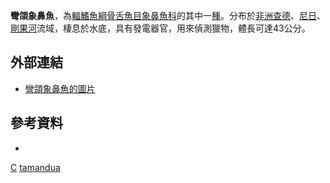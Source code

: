 {{Speciesbox 
| taxon = Campylomormyrus tamandua
| image = Peters elephantnose fish.png
| status = LC
| status_system = IUCN3.1
| authority = [[Günthe|Günthe]], 1864
| synonyms = *''Gnathonemus tamandua''<br /><small>Günther, 1864</small>
*''Mormyrus tamandua''<br /><small>Günther, 1864</small>
}}

'''彎頜象鼻魚'''，為[[輻鰭魚綱|輻鰭魚綱]][[骨舌魚目|骨舌魚目]][[象鼻魚科|象鼻魚科]]的其中一[[種|種]]。分布於[[非洲|非洲]][[查德|查德]]、[[尼日|尼日]]、[[剛果河|剛果河]]流域，棲息於水底，具有發電器官，用來偵測獵物，體長可達43公分。

==外部連結==
* [http://fishbase.org/Photos/ThumbnailsSummary.php?ID=5076 彎頜象鼻魚的圖片] {{Wayback|url=http://fishbase.org/Photos/ThumbnailsSummary.php?ID=5076 |date=20150420031624 }}

==參考資料==
*{{FishBase_species|genus=Campylomormyrus|species=tamandua|year=2012|month=3}}
{{Taxonbar}}

[[Category:1864年描述的鱼类|C]]
[[Category:彎頜象鼻魚屬|tamandua]]